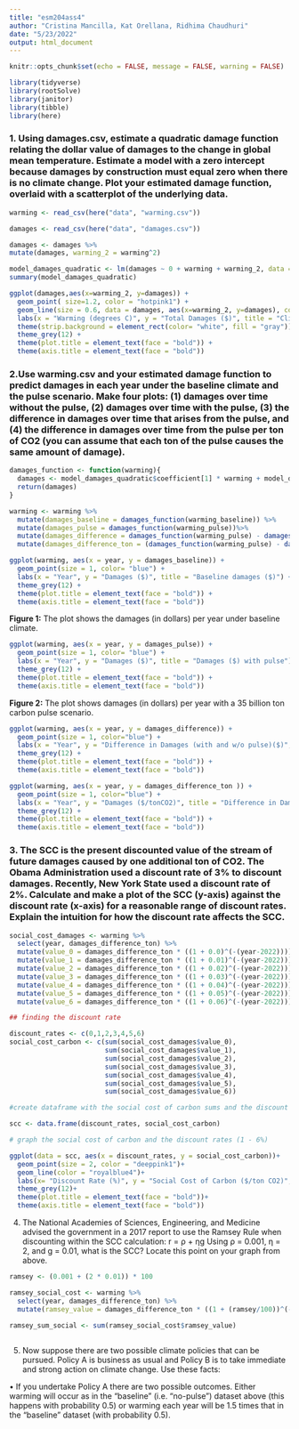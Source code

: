 ```yaml
---
title: "esm204ass4"
author: "Cristina Mancilla, Kat Orellana, Ridhima Chaudhuri"
date: "5/23/2022"
output: html_document
---
```


```r
knitr::opts_chunk$set(echo = FALSE, message = FALSE, warning = FALSE)

library(tidyverse)
library(rootSolve)
library(janitor)
library(tibble)
library(here) 
```

### 1. Using damages.csv, estimate a quadratic damage function relating the dollar value of damages to the change in global mean temperature. Estimate a model with a zero intercept because damages by construction must equal zero when there is no climate change. Plot your estimated damage function, overlaid with a scatterplot of the underlying data.


```r
warming <- read_csv(here("data", "warming.csv"))

damages <- read_csv(here("data", "damages.csv"))
```

```r
damages <- damages %>%
mutate(damages, warming_2 = warming^2)
```


```r
model_damages_quadratic <- lm(damages ~ 0 + warming + warming_2, data = damages)
summary(model_damages_quadratic)
```

```r
ggplot(damages,aes(x=warming_2, y=damages)) + 
  geom_point( size=1.2, color = "hotpink1") +
  geom_line(size = 0.6, data = damages, aes(x=warming_2, y=damages), color = "navyblue") +
  labs(x = "Warming (degrees C)", y = "Total Damages ($)", title = "Climate Change Damages Due to Warming") +
  theme(strip.background = element_rect(color= "white", fill = "gray"))+
  theme_grey(12) +
  theme(plot.title = element_text(face = "bold")) +
  theme(axis.title = element_text(face = "bold")) 

```




### 2.Use warming.csv and your estimated damage function to predict damages in each year under the baseline climate and the pulse scenario. Make four plots: (1) damages over time without the pulse, (2) damages over time with the pulse, (3) the difference in damages over time that arises from the pulse, and (4) the difference in damages over time from the pulse per ton of CO2 (you can assume that each ton of the pulse causes the same amount of damage).

```r
damages_function <- function(warming){
  damages <- model_damages_quadratic$coefficient[1] * warming + model_damages_quadratic$coefficient[2] * (warming^2)
  return(damages)
}
```


```r
warming <- warming %>%
  mutate(damages_baseline = damages_function(warming_baseline)) %>%
  mutate(damages_pulse = damages_function(warming_pulse))%>%
  mutate(damages_difference = damages_function(warming_pulse) - damages_function(warming_baseline))%>%
  mutate(damages_difference_ton = (damages_function(warming_pulse) - damages_function(warming_baseline)) / 35000000000)
```

```r

ggplot(warming, aes(x = year, y = damages_baseline)) +
  geom_point(size = 1, color= "blue") +
  labs(x = "Year", y = "Damages ($)", title = "Baseline damages ($)") +
  theme_grey(12) +
  theme(plot.title = element_text(face = "bold")) +
  theme(axis.title = element_text(face = "bold")) 
```
**Figure 1:** The plot shows the damages (in dollars)  per year under baseline climate. 


```r
ggplot(warming, aes(x = year, y = damages_pulse)) +
  geom_point(size = 1, color= "blue") +
  labs(x = "Year", y = "Damages ($)", title = "Damages ($) with pulse") +
  theme_grey(12) +
  theme(plot.title = element_text(face = "bold")) +
  theme(axis.title = element_text(face = "bold")) 
```

**Figure 2:** The plot shows damages (in dollars) per year with a 35 billion ton carbon pulse scenario.
```r
ggplot(warming, aes(x = year, y = damages_difference)) +
  geom_point(size = 1, color="blue") +
  labs(x = "Year", y = "Difference in Damages (with and w/o pulse)($)", title = "Difference in Damages") +
  theme_grey(12) +
  theme(plot.title = element_text(face = "bold")) +
  theme(axis.title = element_text(face = "bold")) 

ggplot(warming, aes(x = year, y = damages_difference_ton )) +
  geom_point(size = 1, color="blue") +
  labs(x = "Year", y = "Damages ($/tonCO2)", title = "Difference in Damages (per ton of CO2)") +
  theme_grey(12) +
  theme(plot.title = element_text(face = "bold")) +
  theme(axis.title = element_text(face = "bold")) 
```


### 3. The SCC is the present discounted value of the stream of future damages caused by one additional ton of CO2. The Obama Administration used a discount rate of 3% to discount damages. Recently, New York State used a discount rate of 2%. Calculate and make a plot of the SCC (y-axis) against the discount rate (x-axis) for a reasonable range of discount rates. Explain the intuition for how the discount rate affects the SCC.

```r
social_cost_damages <- warming %>%
  select(year, damages_difference_ton) %>%
  mutate(value_0 = damages_difference_ton * ((1 + 0.0)^(-(year-2022)))) %>%
  mutate(value_1 = damages_difference_ton * ((1 + 0.01)^(-(year-2022)))) %>%
  mutate(value_2 = damages_difference_ton * ((1 + 0.02)^(-(year-2022)))) %>%
  mutate(value_3 = damages_difference_ton * ((1 + 0.03)^(-(year-2022)))) %>%
  mutate(value_4 = damages_difference_ton * ((1 + 0.04)^(-(year-2022)))) %>%
  mutate(value_5 = damages_difference_ton * ((1 + 0.05)^(-(year-2022)))) %>%
  mutate(value_6 = damages_difference_ton * ((1 + 0.06)^(-(year-2022))))

```

```r
## finding the discount rate 

discount_rates <- c(0,1,2,3,4,5,6)
social_cost_carbon <- c(sum(social_cost_damages$value_0), 
                        sum(social_cost_damages$value_1), 
                        sum(social_cost_damages$value_2), 
                        sum(social_cost_damages$value_3), 
                        sum(social_cost_damages$value_4), 
                        sum(social_cost_damages$value_5), 
                        sum(social_cost_damages$value_6))

#create dataframe with the social cost of carbon sums and the discount rate 

scc <- data.frame(discount_rates, social_cost_carbon)

```


```r
# graph the social cost of carbon and the discount rates (1 - 6%)

ggplot(data = scc, aes(x = discount_rates, y = social_cost_carbon))+
  geom_point(size = 2, color = "deeppink1")+
  geom_line(color = "royalblue4")+ 
  labs(x= "Discount Rate (%)", y = "Social Cost of Carbon ($/ton CO2)", title = "Social Cost of Carbon by Discount Rate (1-6%)") + 
  theme_grey(12)+
  theme(plot.title = element_text(face = "bold"))+
  theme(axis.title = element_text(face = "bold"))


```

4. The National Academies of Sciences, Engineering, and Medicine advised the government in a 2017 report to use the Ramsey Rule when discounting within the SCC calculation:
     r = ρ + ηg
Using ρ = 0.001, η = 2, and g = 0.01, what is the SCC? Locate this point on your graph from above.

```r

ramsey <- (0.001 + (2 * 0.01)) * 100

ramsey_social_cost <- warming %>%
  select(year, damages_difference_ton) %>%
  mutate(ramsey_value = damages_difference_ton * ((1 + (ramsey/100))^(-(year-2022)))) 

ramsey_sum_social <- sum(ramsey_social_cost$ramsey_value)
  


```


5. Now suppose there are two possible climate policies that can be pursued. Policy A is business as usual and Policy B is to take immediate and strong action on climate change. Use these facts:

• If you undertake Policy A there are two possible outcomes. Either warming will occur as in the “baseline” (i.e. “no-pulse”) dataset above (this happens with probability 0.5) or warming each year will be 1.5 times that in the “baseline” dataset (with probability 0.5). 



